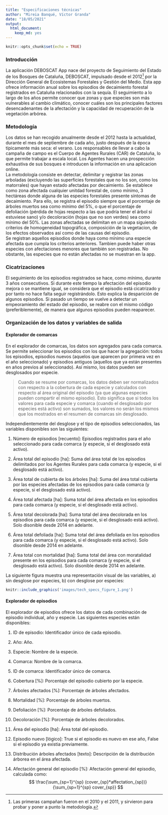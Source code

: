 ```yaml
---
title: "Especificaciones técnicas"
author: "Mireia Banqué, Víctor Granda"
date: "18/05/2021"
output: 
  html_document: 
    keep_md: yes
---
```


```r
knitr::opts_chunk$set(echo = TRUE)
```

### Introducción

La aplicación DEBOSCAT App nace del proyecto de Seguimiento del Estado de los Bosques de Cataluña, DEBOSCAT,
impulsado desde el 2012[^1] por la Dirección General de Ecosistemas Forestales y Gestión del Medio. Esta
app ofrece información anual sobre los episodios de decaimiento forestal registrados en Cataluña relacionados
con la sequía. El seguimiento a lo largo de los años permite conocer que zonas y que especies son más
vulnerables al cambio climático, conocer cuáles son los principales factores desencadenantes de la afectación
y la capacidad de recuperación de la vegetación arbórea.

### Metodología

Los datos se han recogido anualmente desde el 2012 hasta la actualidad, durante el mes de septiembre de cada
año, justo después de la época típicamente más seca: el verano. Los responsables de llevar a cabo la campaña
de campo es el Cuerpo de Agentes Rurales (CAR) de Cataluña, lo que permite trabajar a escala local. Los
Agentes hacen una prospección exhaustiva de sus bosques e introducen la información en una aplicacion online.  
La metodología consiste en detectar, delimitar y registrar las zonas arboladas (excluyendo las superficies
forestales que no los son, como los matorrales) que hayan estado afectadas por decaimiento. Se establece como
zona afectada cualquier unitdad forestal de, como mínimo, 3 hectáreas donde alguna de las especies forestales
presente síntomas de decaimiento. Para ello, se registra el episodio siempre que el porcentaje de árboles
muertos sea como mínimo del 5%, o que el porcentaje de defoliación (pérdida de hojas respecto a las que podría
tener el árbol si estuviese sano) y/o decoloración (hojas que no son verdes) sea como mínimo del 50%. Las
zonas afectadas se delimitan en un mapa siguiendo criterios de homogeneidad topográfica, composición de la
vegetacion, de los efectos observados así como de las causas del episodio.  
Se registran aquellos episodios donde haya como mínimo una especie afectada que cumpla los criterios anteriores.
Tambien puede haber otras especies con afectaciones menores que también son registradas. No obstante, las
especies que no están afectadas no se muestran en la app.

### Cicatrizaciones

El seguimiento de los episodios registrados se hace, como mínimo, durante 3 años consecutivos. Si durante este
tiempo la afectación del episodio mejora o se mantiene igual, se considera que el episodio está cicatrizado y
por tanto no hace falta seguir regístrándolo. Esto explica la desparición de algunos episodios. Si pasado un
tiempo se vuelve a detectar un empeoramiento del estado del episodio, se reabre con el mismo código
(preferiblemente), de manera que algunos episodios pueden reaparecer.

### Organización de los datos y variables de salida

#### Explorador de comarcas

En el explorador de comarcas, los datos son agregados para cada comarca. Se permite seleccionar los episodios
con los que hacer la agregación: todos los episodios, episodios nuevos (aquelos que aparecen por primera vez
en el año seleccionado) y episodios antiguos (aquellos que ya están presentes en años previos al seleccionado).
Así mismo, los datos pueden ser desglosados por especie.

  > Cuando se resume por comarcas, los datos deben ser normalizados con respecto a la cobertura de cada
  especie y calculados con respecto al área original del episodio (ya que algunas especies pueden
  compartir el mismo episodio). Esto significa que si todos los valores para cada especie y comarca
  (cuando el desglosado por especies está activo) son sumados, los valores no serán los mismos que los
  mostrados en el resumen de comarcas sin desglosado.

Independientemente del desglose y el tipo de episodios seleccionados, las variables disponibles son las
siguientes:

1. Número de episodios [recuento]: Episodios registrados para el año seleccionado para cada comarca (y especie,
  si el desglosado está activo).

1. Área total del episodio [ha]: Suma del área total de los episodios delimitados por los Agentes Rurales para
  cada comarca (y especie, si el desglosado está activo).
  
1. Área total de cubierta de los árboles [ha]: Suma del área total cubierta por las especies afectadas de los
  episodios para cada comarca (y especie, si el desglosado está activo).
  
1. Área total afectada [ha]: Suma total del área afectada en los episodios para cada comarca (y especie, si el
  desglosado está activo).

1. Área total decolorada [ha]: Suma total del área decolorada en los episodios para cada comarca (y especie,
  si el desglosado está activo). Solo disonible desde 2014 en adelante.
  
1. Área total defoliada [ha]: Suma total del área defoliada en los episodios para cada comarca (y especie,
  si el desglosado está activo). Solo disonible desde 2014 en adelante.
  
1. Área total con mortalidad [ha]: Suma total del área con moratalidad presente en los episodios para cada
  comarca (y especie, si el desglosado está activo). Solo disonible desde 2014 en adelante.

La siguiente figura muestra una representación visual de las variables, a) sin desglose por especies, b) con
desglose por especies:


```r
knitr::include_graphics('images/tech_specs_figure_1.png')
```

#### Explorador de episodios

El explorador de episodios ofrece los datos de cada combinación de episodio individual, año y especie. Las
siguientes especies están disponibles:

1. ID de episodio: Identificador único de cada episodio.

1. Año: Año.

1. Especie: Nombre de la especie.

1. Comarca: Nombre de la comarca.

1. ID de comarca: Identificador único de comarca.

1. Cobertura [%]: Porcentaje del episodio cubierto por la especie.

1. Árboles afectados [%]: Porcentaje de árboles afectados.

1. Mortalidad [%]: Porcentaje de árboles muertos.

1. Defoliación [%]: Porcentaje de árboles defoliados.

1. Decoloración [%]: Porcentaje de árboles decolorados.

1. Área del episodio [ha]: Área total del episodio.

1. Episodio nuevo [lógico]: True si el episodio es nuevo en ese año, False si el episodio ya existia previamente.

1. Distribución árboles afectados [texto]: Descripción de la distribución árborea en el área afectada.

1. Afectación general del episodio [%]: Afectación general del episodio, calculada como:
  $$
  \frac{\sum_{sp=1}^{sp} (cover_{sp}*affectation_{sp})}{\sum_{sp=1}^{sp} cover_{sp}}
  $$




[^1]: Las primeras campañan fueron en el 2010 y el 2011, y sirvieron para probar y poner a punto la metodología.
